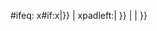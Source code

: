 {{{{{|safesubst:}}}#ifeq: x{{{{{|safesubst:}}}#if:x|{{{1|}}}}} | x{{{{{|safesubst:}}}padleft:{{{1|}}}| {{{2|}}} }}   <noinclude><!-- str >= len --></noinclude>
| {{{3|}}}
| {{{4|}}}
}}<noinclude>

{{documentation}}
<!-- Add categories and interwikis to the /doc subpage, not here! -->
</noinclude>